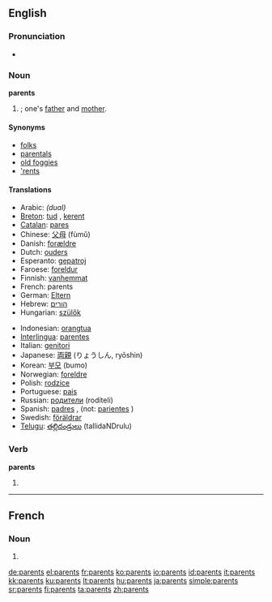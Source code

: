 ==English==

===Pronunciation===
* {{audio|en-us-parents.ogg|Audio (US)}}

===Noun===
'''parents''' 

# {{plural of|[[parent]]}}; one's [[father]] and [[mother]].

====Synonyms====
* [[folks]]
* [[parentals]]
* [[old foggies]]
* [['rents]]

====Translations====
{{trans-top|father and mother}}
* Arabic: {{Arab|[[والدين]]}} {{IPAchar|(walidēn)}} ''(dual)''
* [[Breton]]: [[tud]] {{p}}, [[kerent]] {{p}}
* [[Catalan]]: [[pares]] {{m|p}}
* Chinese: [[父母]] (fùmǔ)
* Danish: [[forældre]] {{c|p}}
* Dutch: [[ouders]] {{m|p}}
* Esperanto: [[gepatroj]] {{p}}
* Faroese: [[foreldur]] {{n|p}}
* Finnish: [[vanhemmat]] {{p}}
* French: parents {{m|p}}
* German: [[Eltern]] {{m|p}}
* Hebrew: [[הורים]] {{m|p}}
* Hungarian: [[szülők]] {{p}}
{{trans-mid}}
* Indonesian: [[orangtua]]
* [[Interlingua]]: [[parentes]]
* Italian: [[genitori]] {{m|p}}
* Japanese: [[両親]] (りょうしん, ryōshin)
* Korean: [[부모]] (bumo)
* Norwegian: [[foreldre]] {{p}}
* Polish: [[rodzice]] {{p}}
* Portuguese: [[pais#Portuguese|pais]]
* Russian: [[родители]] (rodíteli) {{p}}
* Spanish: [[padres]] {{m|p}}, (not: [[pariente]]s {{m|p}})
* Swedish: [[föräldrar]] {{p}}
* [[Telugu]]: [[తల్లిదండ్రులు]] (tallidaNDrulu)
{{trans-bottom}}

===Verb===
'''parents'''

# {{third-person singular of|[[parent]]}}

----

==French==

===Noun===
{{infl|fr|noun}}

# {{plural of|[[parent#French|parent]]|lang=fr}}

[[de:parents]]
[[el:parents]]
[[fr:parents]]
[[ko:parents]]
[[io:parents]]
[[id:parents]]
[[it:parents]]
[[kk:parents]]
[[ku:parents]]
[[lt:parents]]
[[hu:parents]]
[[ja:parents]]
[[simple:parents]]
[[sr:parents]]
[[fi:parents]]
[[ta:parents]]
[[zh:parents]]